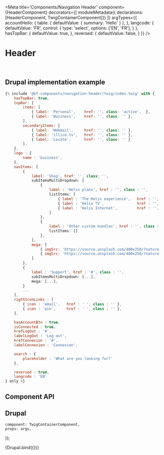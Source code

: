 


<Meta
    title='Components/Navigation Header'
    component={HeaderComponent}
    decorators={[
        moduleMetadata({ declarations: [HeaderComponent, TwigContainerComponent]})
    ]}
    argTypes={{
        accountHello: {
            table: { defaultValue: { summary: 'Hello' } },
        },
        langcode: {
            defaultValue: 'FR',
            control: {
                type: 'select',
                options: ['EN', 'FR'],
            }
        },
        hasTopBar: {
            defaultValue: true,
        },
        reversed: {
            defaultValue: false,
        }
    }}
/>


# Header

<br/>



## Drupal implementation example

```jsx
{% include '@bf-components/navigation-header/twig/index.twig' with {
    hasTopBar: true,
    topBar: {
        items: [
            { label: 'Personal',    href: '', class: 'active',  },
            { label: 'Business',    href: '', class: '' },
        ],
        secondaryItems: [
            { label: 'Webmail',     href: '', class: '' },
            { label: 'illico.tv',   href: '', class: '' },
            { label: 'Locate',      href: '', class: '' }
        ],
    },
    logo : {
        name : 'business',
    },
    navItems: [
        {
            label: 'Shop', href: '', class: '',
            subItemsMultiDropdown: [
                {
                    label : 'Helix plans', href : '', class : '',
                    listItems: [
                        { label : 'The Helix experience',   href : '', class : '' },
                        { label : 'Helix TV',               href : '', class : '' },
                        { label : 'Helix Internet',         href : '', class : '' },
                    ]
                },
                {
                    label : 'Other custom bundles', href : '', class : '',
                    listItems: []
                },
            ],
            mega: [
                { imgSrc: 'https://source.unsplash.com/400x250/?nature', imgAlt: 'Thumbnail', href: '#', title: '', text: '' },
                { imgSrc: 'https://source.unsplash.com/400x250/?nature', imgAlt: 'Thumbnail', href: '#', title: '', text: '' },
            ]
        },
        {
            label : 'Support', href : '#', class : '',
            subItemsMultiDropdown: [...],
            mega: [...],
        }
        ...
    ],
    rigthIconLinks : [
        { icon : 'email',   href : ' ', class : '' },
        { icon : 'pin',     href : ' ', class : '' },
    ],

    hasAccountBtn : true,
    isConnected : true,
    hrefLogOut : '#',
    labelLogOut : 'Log out',
    hrefConnexion : '#',
    labelConnexion : 'Connexion',

    search : {
        placeholder : 'What are you looking for?'
    },

    reversed : true,
    langcode : 'EN'
} only %}
```



## Component API

<ArgsTable of={HeaderComponent} />



## Drupal

    component: TwigContainerComponent,
    props: args,
});

<Canvas withSource='none'>
    <Story
        name='Drupal'
        args={{
            elementPath : 'components/navigation-header/_doc/template.drupal',
            topBar_items,
            topBar_secondaryItems,
            logo : {
                name                : 'business',
                href                : '/',
            },
            rigthIconLinks,
        }}
        height='500px'
    >
        {Drupal.bind({})}
    </Story>
</Canvas>
